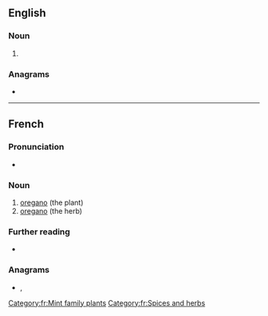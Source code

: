 ==English==

===Noun===
{{en-noun|-}}

# {{alt form|en|oregano||wild marjoram, ''[[Origanum vulgare]]''}}

===Anagrams===
* {{anagrams|en|a=aginor|Girona|agrion|ignaro|oaring|onagri}}

----

==French==

===Pronunciation===
* {{fr-IPA}}

===Noun===
{{fr-noun|m}}

# [[oregano]] (the plant)
# [[oregano]] (the herb)

===Further reading===
* {{R:TLFi}}

===Anagrams===
* {{l|fr|ignora}}, {{l|fr|rognai}}

[[Category:fr:Mint family plants]]
[[Category:fr:Spices and herbs]]